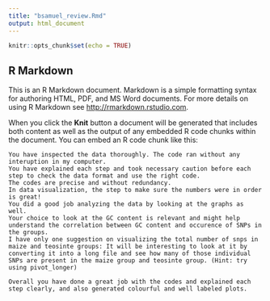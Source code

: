 ```yaml
---
title: "bsamuel_review.Rmd"
output: html_document
---
```


```r
knitr::opts_chunk$set(echo = TRUE)
```

## R Markdown

This is an R Markdown document. Markdown is a simple formatting syntax for authoring HTML, PDF, and MS Word documents. For more details on using R Markdown see <http://rmarkdown.rstudio.com>.

When you click the **Knit** button a document will be generated that includes both content as well as the output of any embedded R code chunks within the document. You can embed an R code chunk like this:

```
You have inspected the data thoroughly. The code ran without any interuption in my computer. 
You have explained each step and took necessary caution before each step to check the data format and use the right code. 
The codes are precise and without redundancy. 
In data visualization, the step to make sure the numbers were in order is great!
You did a good job analyzing the data by looking at the graphs as well.
Your choice to look at the GC content is relevant and might help understand the correlation between GC content and occurence of SNPs in the groups.
I have only one suggestion on visualizing the total number of snps in maize and teosinte groups: It will be interesting to look at it by converting it into a long file and see how many of those individual SNPs are present in the maize group and teosinte group. (Hint: try using pivot_longer)

Overall you have done a great job with the codes and explained each step clearly, and also generated colourful and well labeled plots.
```








